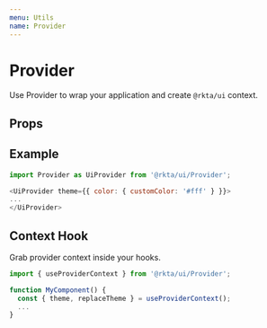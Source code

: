 ```yaml
---
menu: Utils
name: Provider
---
```



# Provider

Use Provider to wrap your application and create `@rkta/ui` context.

## Props

<Props of={Provider} />

## Example

```javascript
import Provider as UiProvider from '@rkta/ui/Provider';

<UiProvider theme={{ color: { customColor: '#fff' } }}>
...
</UiProvider>
```

## Context Hook

Grab provider context inside your hooks.

```javascript
import { useProviderContext } from '@rkta/ui/Provider';

function MyComponent() {
  const { theme, replaceTheme } = useProviderContext();
  ...
}
```
